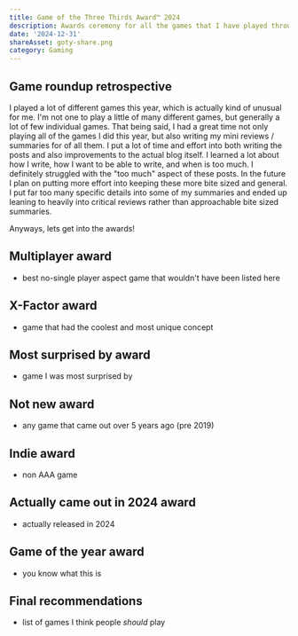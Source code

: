 ```yaml
---
title: Game of the Three Thirds Award™ 2024
description: Awards ceremony for all the games that I have played throughout 2024.
date: '2024-12-31'
shareAsset: goty-share.png
category: Gaming
---
```


<TableOfContents />

## Game roundup retrospective

I played a lot of different games this year, which is actually kind of unusual for me. I'm not one to play a little of many different games, but generally a lot of few individual games. That being said, I had a great time not only playing all of the games I did this year, but also writing my mini reviews / summaries for of all them. I put a lot of time and effort into both writing the posts and also improvements to the actual blog itself. I learned a lot about how I write, how I want to be able to write, and when is too much. I definitely struggled with the "too much" aspect of these posts. In the future I plan on putting more effort into keeping these more bite sized and general. I put far too many specific details into some of my summaries and ended up leaning to heavily into critical reviews rather than approachable bite sized summaries.

Anyways, lets get into the awards!

## Multiplayer award

- best no-single player aspect game that wouldn't have been listed here

## X-Factor award

- game that had the coolest and most unique concept

## Most surprised by award

- game I was most surprised by

## Not new award

- any game that came out over 5 years ago (pre 2019)

## Indie award

- non AAA game

## Actually came out in 2024 award

- actually released in 2024

## Game of the year award

- you know what this is

## Final recommendations

- list of games I think people _should_ play
